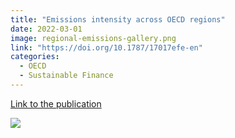 ```yaml
---
title: "Emissions intensity across OECD regions"
date: 2022-03-01
image: regional-emissions-gallery.png
link: "https://doi.org/10.1787/17017efe-en"
categories: 
  - OECD
  - Sustainable Finance
---
```


[Link to the publication](https://doi.org/10.1787/17017efe-en)

![](regional-emissions.png)
